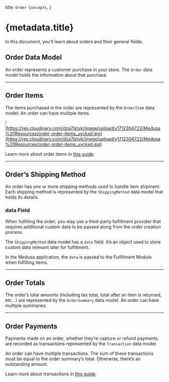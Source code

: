   title: `Order Concepts`,
}

# {metadata.title}

In this document, you’ll learn about orders and their general fields.

## Order Data Model

An order represents a customer purchase in your store. The `Order` data model holds the information about that purchase.

---

## Order Items

The items purchased in the order are represented by the `OrderItem` data model. An order can have multiple items.

![https://res.cloudinary.com/dza7lstvk/image/upload/v1712304722/Medusa%20Resources/order-order-items_uvckxd.jpg](https://res.cloudinary.com/dza7lstvk/image/upload/v1712304722/Medusa%20Resources/order-order-items_uvckxd.jpg)

Learn more about order items in [this guide](../order-items/page.mdx).

---

## Order’s Shipping Method

An order has one or more shipping methods used to handle item shipment. Each shipping method is represented by the `ShippingMethod` data model that holds its details.

### data Field

When fulfilling the order, you may use a third-party fulfillment provider that requires additional custom data to be passed along from the order creation process.

The `ShippingMethod` data model has a `data` field. It’s an object used to store custom data relevant later for fulfillment.

In the Medusa application, the `data` is passed to the Fulfillment Module when fulfilling items.

---

## Order Totals

The order’s total amounts (including tax total, total after an item is returned, etc…) are represented by the `OrderSummary` data model. An order can have multiple summaries.

---

## Order Payments

Payments made on an order, whether they’re capture or refund payments, are recorded as transactions represented by the `Transaction` data model.

An order can have multiple transactions. The sum of these transactions must be equal to the order summary’s total. Otherwise, there’s an outstanding amount.

Learn more about transactions in [this guide](../transactions/page.mdx).
